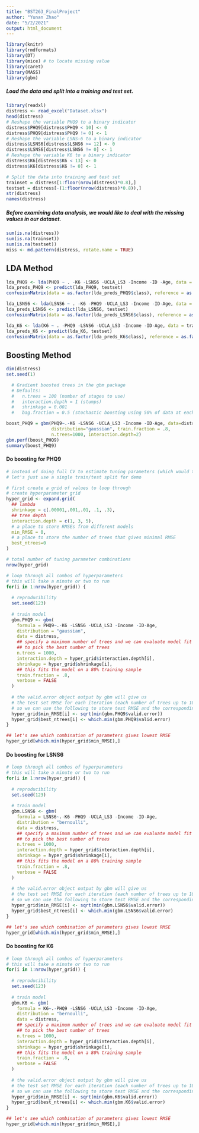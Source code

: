 ```yaml
---
title: "BST263_FinalProject"
author: "Yunan Zhao"
date: "5/2/2021"
output: html_document
---
```


```r
library(knitr)
library(rmdformats)
library(DT)
library(mice) # to locate missing value
library(caret)
library(MASS)
library(gbm)
```

##### Load the data and split into a training and test set.
```r
library(readxl)
distress <- read_excel("Dataset.xlsx")
head(distress)
# Reshape the variable PHQ9 to a binary indicator
distress$PHQ9[distress$PHQ9 < 10] <- 0
distress$PHQ9[distress$PHQ9 != 0] <- 1
# Reshape the variable LSNS-6 to a binary indicator
distress$LSNS6[distress$LSNS6 >= 12] <- 0
distress$LSNS6[distress$LSNS6 != 0] <- 1
# Reshape the variable K6 to a binary indicator
distress$K6[distress$K6 < 13] <- 0
distress$K6[distress$K6 != 0] <- 1

# Split the data into training and test set
trainset = distress[1:floor(nrow(distress)*0.8),]
testset = distress[-(1:floor(nrow(distress)*0.8)),]
str(distress)
names(distress)
```

##### Before examining data analysis, we would like to deal with the missing values in our dataset.
```r
sum(is.na(distress))
sum(is.na(trainset))
sum(is.na(testset))
miss <- md.pattern(distress, rotate.name = TRUE)

```

## LDA Method
```r
lda_PHQ9 <- lda(PHQ9 ~ . -K6 -LSNS6 -UCLA_LS3 -Income -ID -Age, data = trainset)
lda_preds_PHQ9 <- predict(lda_PHQ9, testset)
confusionMatrix(data = as.factor(lda_preds_PHQ9$class), reference = as.factor(testset$PHQ9))
```
```r
lda_LSNS6 <- lda(LSNS6 ~ . -K6 -PHQ9 -UCLA_LS3 -Income -ID-Age, data = trainset)
lda_preds_LSNS6 <- predict(lda_LSNS6, testset)
confusionMatrix(data = as.factor(lda_preds_LSNS6$class), reference = as.factor(testset$LSNS6))
```
```r
lda_K6 <- lda(K6 ~ . -PHQ9 -LSNS6 -UCLA_LS3 -Income -ID-Age, data = trainset)
lda_preds_K6 <- predict(lda_K6, testset)
confusionMatrix(data = as.factor(lda_preds_K6$class), reference = as.factor(testset$K6))
```

## Boosting Method
```r
dim(distress)
set.seed(1)

  # Gradient boosted trees in the gbm package
  # Defaults:
  #   n.trees = 100 (number of stages to use)
  #   interaction.depth = 1 (stumps)
  #   shrinkage = 0.001
  #   bag.fraction = 0.5 (stochastic boosting using 50% of data at each stage)

boost_PHQ9 = gbm(PHQ9~.-K6 -LSNS6 -UCLA_LS3 -Income -ID-Age, data=distress,
                 distribution="gaussian", train.fraction = .8,
                 n.trees=1000, interaction.depth=2)
gbm.perf(boost_PHQ9)
summary(boost_PHQ9)

```

#### Do boosting for PHQ9
```r
# instead of doing full CV to estimate tuning parameters (which would take a lot of time)
# let's just use a single train/test split for demo

# first create a grid of values to loop through
# create hyperparameter grid
hyper_grid <- expand.grid(
  ## lambda
  shrinkage = c(.00001,.001,.01, .1, .3),
  ## tree depth
  interaction.depth = c(1, 3, 5),
  # a place to store RMSEs from different models
  min_RMSE = 0,  
  # a place to store the number of trees that gives minimal RMSE
  best_ntrees=0
)

# total number of tuning parameter combinations
nrow(hyper_grid)

# loop through all combos of hyperparameters
# this will take a minute or two to run
for(i in 1:nrow(hyper_grid)) {
  
  # reproducibility
  set.seed(123)
  
  # train model
  gbm.PHQ9 <- gbm(
    formula = PHQ9~.-K6 -LSNS6 -UCLA_LS3 -Income -ID-Age,
    distribution = "gaussian",
    data = distress,
    ## specify a maximum number of trees and we can evaluate model fit at each iteration
    ## to pick the best number of trees
    n.trees = 1000,
    interaction.depth = hyper_grid$interaction.depth[i],
    shrinkage = hyper_grid$shrinkage[i],
    ## this fits the model on a 80% training sample
    train.fraction = .8,
    verbose = FALSE
  )
  
  # the valid.error object output by gbm will give us
  # the test set RMSE for each iteration (each number of trees up to 1000)
  # so we can use the following to store test RMSE and the corresponding best number of trees
  hyper_grid$min_RMSE[i] <- sqrt(min(gbm.PHQ9$valid.error))
  hyper_grid$best_ntrees[i] <- which.min(gbm.PHQ9$valid.error)
}

## let's see which combination of parameters gives lowest RMSE
hyper_grid[which.min(hyper_grid$min_RMSE),]
```

#### Do boosting for LSNS6
```r

# loop through all combos of hyperparameters
# this will take a minute or two to run
for(i in 1:nrow(hyper_grid)) {
  
  # reproducibility
  set.seed(123)
  
  # train model
  gbm.LSNS6 <- gbm(
    formula = LSNS6~.-K6 -PHQ9 -UCLA_LS3 -Income -ID-Age,
    distribution = "bernoulli",
    data = distress,
    ## specify a maximum number of trees and we can evaluate model fit at each iteration
    ## to pick the best number of trees
    n.trees = 1000,
    interaction.depth = hyper_grid$interaction.depth[i],
    shrinkage = hyper_grid$shrinkage[i],
    ## this fits the model on a 80% training sample
    train.fraction = .8,
    verbose = FALSE
  )
  
  # the valid.error object output by gbm will give us
  # the test set RMSE for each iteration (each number of trees up to 1000)
  # so we can use the following to store test RMSE and the corresponding best number of trees
  hyper_grid$min_RMSE[i] <- sqrt(min(gbm.LSNS6$valid.error))
  hyper_grid$best_ntrees[i] <- which.min(gbm.LSNS6$valid.error)
}

## let's see which combination of parameters gives lowest RMSE
hyper_grid[which.min(hyper_grid$min_RMSE),]
```

#### Do boosting for K6
```r

# loop through all combos of hyperparameters
# this will take a minute or two to run
for(i in 1:nrow(hyper_grid)) {
  
  # reproducibility
  set.seed(123)
  
  # train model
  gbm.K6 <- gbm(
    formula = K6~.-PHQ9 -LSNS6 -UCLA_LS3 -Income -ID-Age,
    distribution = "bernoulli",
    data = distress,
    ## specify a maximum number of trees and we can evaluate model fit at each iteration
    ## to pick the best number of trees
    n.trees = 1000,
    interaction.depth = hyper_grid$interaction.depth[i],
    shrinkage = hyper_grid$shrinkage[i],
    ## this fits the model on a 80% training sample
    train.fraction = .8,
    verbose = FALSE
  )
  
  # the valid.error object output by gbm will give us
  # the test set RMSE for each iteration (each number of trees up to 1000)
  # so we can use the following to store test RMSE and the corresponding best number of trees
  hyper_grid$min_RMSE[i] <- sqrt(min(gbm.K6$valid.error))
  hyper_grid$best_ntrees[i] <- which.min(gbm.K6$valid.error)
}

## let's see which combination of parameters gives lowest RMSE
hyper_grid[which.min(hyper_grid$min_RMSE),]
```




